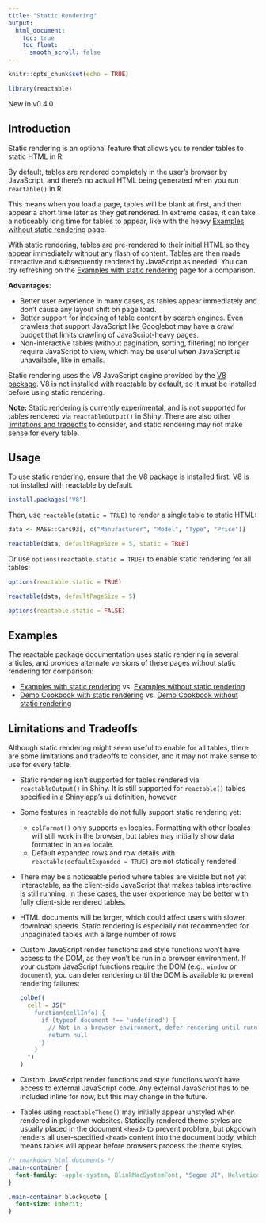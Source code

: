 ```yaml
---
title: "Static Rendering"
output:
  html_document:
    toc: true
    toc_float:
      smooth_scroll: false
---
```


```r
knitr::opts_chunk$set(echo = TRUE)

library(reactable)
```

::: {.callout}
New in v0.4.0
:::

## Introduction

Static rendering is an optional feature that allows you to render tables to static HTML in R.

By default, tables are rendered completely in the user's browser by JavaScript, and
there's no actual HTML being generated when you run `reactable()` in R.

This means when you load a page, tables will be blank at first, and then appear a short time
later as they get rendered. In extreme cases, it can take a noticeably long time for tables to appear,
like with the heavy [Examples without static rendering](./examples-no-static.html) page.

With static rendering, tables are pre-rendered to their initial HTML so they appear
immediately without any flash of content. Tables are then made interactive and subsequently
rendered by JavaScript as needed. You can try refreshing on the
[Examples with static rendering](./examples.html) page for a comparison.

**Advantages**:

- Better user experience in many cases, as tables appear immediately and don't cause
  any layout shift on page load.
- Better support for indexing of table content by search engines. Even crawlers that
  support JavaScript like Googlebot may have a crawl budget that limits crawling of
  JavaScript-heavy pages.
- Non-interactive tables (without pagination, sorting, filtering) no longer require
  JavaScript to view, which may be useful when JavaScript is unavailable, like in
  emails.

Static rendering uses the V8 JavaScript engine provided by the [V8 package](https://github.com/jeroen/V8).
V8 is not installed with reactable by default, so it must be installed before
using static rendering.

::: {.callout-note}
**Note:** Static rendering is currently experimental, and is not supported for tables
rendered via `reactableOutput()` in Shiny. There are also other [limitations and tradeoffs](#limitations-and-tradeoffs)
to consider, and static rendering may not make sense for every table.
:::

## Usage

To use static rendering, ensure that the [V8 package](https://github.com/jeroen/V8)
is installed first. V8 is not installed with reactable by default.

```r
install.packages("V8")
```

Then, use `reactable(static = TRUE)` to render a single table to static HTML:

```r
data <- MASS::Cars93[, c("Manufacturer", "Model", "Type", "Price")]

reactable(data, defaultPageSize = 5, static = TRUE)
```

Or use `options(reactable.static = TRUE)` to enable static rendering for all tables:

```r
options(reactable.static = TRUE)

reactable(data, defaultPageSize = 5)
```

```r
options(reactable.static = FALSE)
```

## Examples

The reactable package documentation uses static rendering in several articles, and
provides alternate versions of these pages without static rendering for comparison:

- [Examples with static rendering](./examples.html) vs. [Examples without static rendering](./examples-no-static.html)
- [Demo Cookbook with static rendering](./cookbook/cookbook.html) vs. [Demo Cookbook without static rendering](./cookbook/cookbook-no-static.html)

## Limitations and Tradeoffs

Although static rendering might seem useful to enable for all tables, there are some
limitations and tradeoffs to consider, and it may not make sense to use for every table.

- Static rendering isn't supported for tables rendered via `reactableOutput()` in Shiny.
  It is still supported for `reactable()` tables specified in a Shiny app's `ui` definition, however.
- Some features in reactable do not fully support static rendering yet:
  - `colFormat()` only supports `en` locales. Formatting with other locales will still
    work in the browser, but tables may initially show data formatted in an `en` locale.
  - Default expanded rows and row details with `reactable(defaultExpanded = TRUE)`
    are not statically rendered.
- There may be a noticeable period where tables are visible but not yet interactable,
  as the client-side JavaScript that makes tables interactive is still running. In these
  cases, the user experience may be better with fully client-side rendered tables.
- HTML documents will be larger, which could affect users with slower download speeds.
  Static rendering is especially not recommended for unpaginated tables with a large number of rows.
- Custom JavaScript render functions and style functions won't have access to the DOM,
  as they won't be run in a browser environment. If your custom JavaScript functions
  require the DOM (e.g., `window` or `document`), you can defer rendering until the DOM
  is available to prevent rendering failures:
  ```r
  colDef(
    cell = JS("
      function(cellInfo) {
        if (typeof document !== 'undefined') {
          // Not in a browser environment, defer rendering until running in a browser
          return null
        }
      }
    ")
  )
  ```
- Custom JavaScript render functions and style functions won't have access to external
  JavaScript code. Any external JavaScript has to be included inline for now, but this
  may change in the future.
- Tables using `reactableTheme()` may initially appear unstyled when rendered in pkgdown
  websites. Statically rendered theme styles are usually placed in the document `<head>`
  to prevent problem, but pkgdown renders all user-specified `<head>` content into the
  document body, which means tables will appear before browsers process the theme styles.


```css
/* rmarkdown html documents */
.main-container {
  font-family: -apple-system, BlinkMacSystemFont, "Segoe UI", Helvetica, Arial, sans-serif;
}

.main-container blockquote {
  font-size: inherit;
}
```
